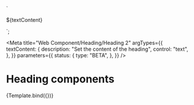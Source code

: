 <!-- @license CC0-1.0 -->

  `<section>
  <utrecht-heading-2>${textContent}</utrecht-heading-2>
</section>`;

<Meta
  title="Web Component/Heading/Heading 2"
  argTypes={{
    textContent: {
      description: "Set the content of the heading",
      control: "text",
    },
  }}
  parameters={{
    status: {
      type: "BETA",
    },
  }}
/>

# Heading components

<Canvas>
  <Story
    name="Heading 2"
    args={{
      textContent: "The Quick Brown Fox Jumps Over The Lazy Dog",
    }}
  >
    {Template.bind({})}
  </Story>
</Canvas>

<ArgsTable story="Heading 2" />
